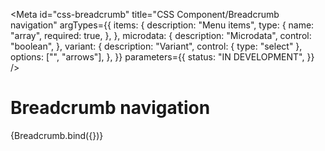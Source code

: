 <!-- @license CC0-1.0 -->


<Meta
  id="css-breadcrumb"
  title="CSS Component/Breadcrumb navigation"
  argTypes={{
    items: {
      description: "Menu items",
      type: {
        name: "array",
        required: true,
      },
    },
    microdata: {
      description: "Microdata",
      control: "boolean",
    },
    variant: {
      description: "Variant",
      control: { type: "select" },
      options: ["", "arrows"],
    },
  }}
  parameters={{
    status: "IN DEVELOPMENT",
  }}
/>

# Breadcrumb navigation

<Canvas>
  <Story
    name="Default"
    args={{
      items: exampleItems,
      microdata: true,
      variant: "arrows",
    }}
  >
    {Breadcrumb.bind({})}
  </Story>
</Canvas>

<ArgsTable story="Default" />
